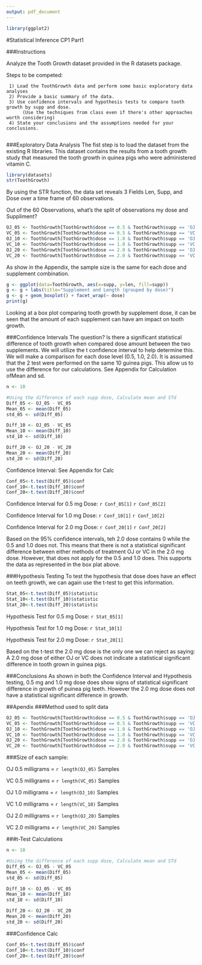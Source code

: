 ```yaml
---
output: pdf_document
---
```

```r
library(ggplot2)
```
#Statistical Inference CP1 Part1

###Instructions

Analyze the Tooth Growth dataset provided in the R datasets package. 

Steps to be competed:

     1) Load the ToothGrowth data and perform some basic exploratory data analyses 
     2) Provide a basic summary of the data.
     3) Use confidence intervals and hypothesis tests to compare tooth growth by supp and dose. 
          (Use the techniques from class even if there's other approaches worth considering)
     4) State your conclusions and the assumptions needed for your conclusions.
     
###Exploratory Data Analysis
The fist step is to load the dataset from the existing R libraries.  This dataset contains the results from a tooth growth study that measured the tooth growth in quinea pigs who were administered vitamin C.

```r
library(datasets) 
str(ToothGrowth)
```
By using the STR function, the data set reveals 3 Fields Len, Supp, and Dose over a time frame of 60 observations.

Out of the 60 Observations, what's the split of observations my dose and Suppliment?
```r
OJ_05 <- ToothGrowth[ToothGrowth$dose == 0.5 & ToothGrowth$supp == 'OJ', 1]
VC_05 <- ToothGrowth[ToothGrowth$dose == 0.5 & ToothGrowth$supp == 'VC', 1]
OJ_10 <- ToothGrowth[ToothGrowth$dose == 1.0 & ToothGrowth$supp == 'OJ', 1]
VC_10 <- ToothGrowth[ToothGrowth$dose == 1.0 & ToothGrowth$supp == 'VC', 1]
OJ_20 <- ToothGrowth[ToothGrowth$dose == 2.0 & ToothGrowth$supp == 'OJ', 1]
VC_20 <- ToothGrowth[ToothGrowth$dose == 2.0 & ToothGrowth$supp == 'VC', 1]
```
As show in the Appendix, the sample size is the same for each dose and supplement combination.

```r
g <- ggplot(data=ToothGrowth, aes(x=supp, y=len, fill=supp)) 
g <- g + labs(title="Supplement and Length (grouped by dose)")
g <- g + geom_boxplot() + facet_wrap(~ dose)
print(g)

```
Looking at a box plot comparing tooth growth by supplement dose, it can be seen that the amount of each supplement can have am impact on tooth growth.

###Confidence Intervals
The question?  Is there a significant statistical difference of tooth growth when compared dose amount between the two supplements. We will utilize the t confidence interval to help determine this.  We will make a comparison for each dose level (0.5, 1.0, 2.0). It is assumed that the 2 test were performed on the same 10 guinea pigs.  This allow us to use the difference for our calculations.  See Appendix for Calculation ofMean and sd.

```r
n <- 10

#Using the difference of each supp dose, Calculate mean and STd
Diff_05 <- OJ_05 - VC_05
Mean_05 <- mean(Diff_05)
std_05 <- sd(Diff_05)

Diff_10 <- OJ_05 - VC_05
Mean_10 <- mean(Diff_10)
std_10 <- sd(Diff_10)

Diff_20 <- OJ_20 - VC_20
Mean_20 <- mean(Diff_20)
std_20 <- sd(Diff_20)
```

Confidence Interval: See Appendix for Calc
```r
Conf_05<-t.test(Diff_05)$conf
Conf_10<-t.test(Diff_10)$conf
Conf_20<-t.test(Diff_20)$conf
```
Confidence Interval for 0.5 mg Dose: `r Conf_05[1]`  `r Conf_05[2]`

Confidence Interval for 1.0 mg Dose: `r Conf_10[1]`  `r Conf_10[2]`

Confidence Interval for 2.0 mg Dose: `r Conf_20[1]`  `r Conf_20[2]`

Based on the 95% confidence intervals, teh 2.0 dose contains 0 while the 0.5 and 1.0 does not.  This means that there is not a statistical significant difference between either methods of treatment OJ or VC in the 2.0 mg dose.  However, that does not apply for the 0.5 and 1.0 does.  This supports the data as represented in the box plat above.

###Hypothesis Testing
To test the hypothesis that dose does have an effect on teeth growth, we can again use the t-test to get this information.

```r
Stat_05<-t.test(Diff_05)$statistic
Stat_10<-t.test(Diff_10)$statistic
Stat_20<-t.test(Diff_20)$statistic
```
Hypothesis Test for 0.5 mg Dose: `r Stat_05[1] `

Hypothesis Test for 1.0 mg Dose: `r Stat_10[1] `

Hypothesis Test for 2.0 mg Dose: `r Stat_20[1] `

Based on the t-test the 2.0 mg dose is the only one we can reject as saying: A 2.0 mg dose of either OJ or VC does not indicate a statistical significant difference in tooth grown in guinea pigs.

###Conclusions
As shown in both the Confidence Interval and Hypothesis testing, 0.5 mg and 1.0 mg dose does show signs of statistical significant difference in growth of puinea pig teeth.  However the 2.0 mg dose does not have a statistical significant difference in growth. 


\pagebreak

##Apendix
###Method used to split data
```r
OJ_05 <- ToothGrowth[ToothGrowth$dose == 0.5 & ToothGrowth$supp == 'OJ', 1]
VC_05 <- ToothGrowth[ToothGrowth$dose == 0.5 & ToothGrowth$supp == 'VC', 1]
OJ_10 <- ToothGrowth[ToothGrowth$dose == 1.0 & ToothGrowth$supp == 'OJ', 1]
VC_10 <- ToothGrowth[ToothGrowth$dose == 1.0 & ToothGrowth$supp == 'VC', 1]
OJ_20 <- ToothGrowth[ToothGrowth$dose == 2.0 & ToothGrowth$supp == 'OJ', 1]
VC_20 <- ToothGrowth[ToothGrowth$dose == 2.0 & ToothGrowth$supp == 'VC', 1]
```

###Size of each sample:

OJ 0.5 milligrams = `r length(OJ_05)` Samples

VC 0.5 milligrams = `r length(VC_05)` Samples

OJ 1.0 milligrams = `r length(OJ_10)` Samples

VC 1.0 milligrams = `r length(VC_10)` Samples

OJ 2.0 milligrams = `r length(OJ_20)` Samples

VC 2.0 milligrams = `r length(VC_20)` Samples

###t-Test Calculations
```r
n <- 10

#Using the difference of each supp dose, Calculate mean and STd
Diff_05 <- OJ_05 - VC_05
Mean_05 <- mean(Diff_05)
std_05 <- sd(Diff_05)

Diff_10 <- OJ_05 - VC_05
Mean_10 <- mean(Diff_10)
std_10 <- sd(Diff_10)

Diff_20 <- OJ_20 - VC_20
Mean_20 <- mean(Diff_20)
std_20 <- sd(Diff_20)
```

###Confidence Calc
```r
Conf_05<-t.test(Diff_05)$conf
Conf_10<-t.test(Diff_10)$conf
Conf_20<-t.test(Diff_20)$conf
```